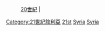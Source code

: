 {{Portal|敘利亞‎‎}}

:[[:Category:依年份劃分的20世紀敘利亞|20世紀]] | 

[[Category:21世紀敘利亞|Category:21世紀敘利亞]]
[[Category:依年份劃分的敘利亞|21st]]
[[Category:依年份劃分的21世紀亞洲|Syria]]
[[Category:依年份劃分的21世紀各國|Syria]]